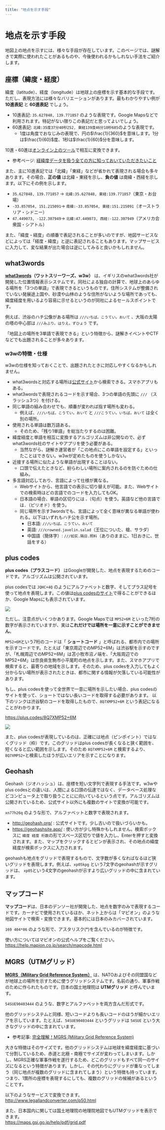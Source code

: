 ```yaml
---
title: "地点を示す手段"
---
```


# 地点を示す手段

地図上の地点を示すには、様々な手段が存在しています。このページでは、謎解きで実際に使われたことがあるものや、今後使われるかもしれない手法をご紹介します。

## 座標（緯度・経度）

緯度（latitude）、経度（longitude）は地球上の座標を示す基本的な手段です。ただし、表現方法には様々なバリエーションがあります。最もわかりやすい例が **10進表記** と **60進表記** でしょう。

- 10進表記: `35.627848, 139.771857` のような表現です。Google Mapsなどで利用されます。特記がない限りこの表記だと思ってよいでしょう。
- 60進表記: `北緯:35度37分40秒252, 東経139度46分18秒685`のような表現です。
  - 1度は角度でおなじみの表現で、円の$\frac{1}{360}$を意味します。1分は$\frac{1}{60}$度、1秒は$\frac{1}{60}$分を意味します。

10進・60進は[オンライン上のツール](https://www.motohasi.net/GPS/PosConv.php)で相互に変換できます。

- 参考ページ: [経緯度データを扱う全ての方に知っておいていただきたいこと](https://info.qchizu.xyz/2024/06/09/latlng/)

また、主に10進表記では「北緯」「東経」などが省かれて表現される場合も多々あります。その場合、**正の値** は北緯・東経を示し、**負の値** は南緯・西経を示します。以下にその例を示します。

- `35.627848, 139.771857` → `北緯:35.627848, 東経:139.771857`（東京・お台場）
- `-33.857054, 151.215091`→ `南緯:-33.857054, 東経:151.215091`（オーストラリア・シドニー）
- `47.449073, -122.307949`→ `北緯:47.449073, 西経:-122.307949`（アメリカ合衆国・シアトル）

また、「緯度・経度」の順番で表記されることが多いのですが、地図サービスなどによっては「経度・緯度」と逆に表記されることもあります。マップサービスに入力して、変な結果が出た場合は逆にしてみると良いかもしれません。

## what3words

**[what3words](https://what3words.com/ja/about)（ワットスリーワーズ、w3w）** は、イギリスのwhat3words社が開発した位置情報表示システムです。同社による独自の計算で、地球上のあらゆる場所を「3つの単語」で表現できるというものです。住所システムが整備されていない発展途上国や、砂漠や山林のような住所がないような場所であっても、緯度経度を用いるより容易に示せるというのが同社によるセールスポイントです。

例えば、渋谷のハチ公像がある場所は `///いちば。こうてい。おいて` 、大阪の太陽の塔の中心部は `///みぶり。はりえ。ずひょう` です。

「地図上の場所を3単語で表現できる」という特徴から、謎解きイベントやCTFなどでも出題されることが多々あります。

### w3wの特徴・仕様

w3wの仕様を知っておくことで、出題されたときに対応しやすくなるかもしれません。

- what3wordsと対応する場所は[公式サイト](https://what3words.com/)から検索できる。スマホアプリもある。
- what3wordsで表現されるコードを示す場合、3つの単語の先頭に `///` （スラッシュ3つ）を付ける。
- 同じ単語の組み合わせでも、順番が変われば指す場所も変わる。
  - 例えば、`///いちば。こうてい。おいて` と `///こうてい。いちば。おいて` は全く別の場所。
- 使用される単語は数万語ある。
    - そのため、「残り1単語」を総当たりするのは困難。
- 緯度経度と単語を相互に変換するアルゴリズムは非公開なので、必ずwhat3words社のサイトやアプリを使う必要がある。
    - 当然ながら、謎解き運営者が「この地点にこの単語を設定する」といったことはできない。w3wが定めたものを使うしかない。
- 近接する場所に似たような単語が出現することはない。
    - 口頭で伝えたときなど、紛らわしい場所に案内されるのを防ぐための仕組み。
- 多言語対応しており、言語によって仕様が異なる。
  - Webサイトから、他言語での表示に切り替えが可能。また、Webサイトでの検索時はどの言語でのコードを入力してもOK。
  - 日本語の場合、単語の区切りには `。`（句点）を使う。英語など他の言語では`.`（ピリオド）を使う。
  - 同じ場所を示す3wordsでも、言語によって全く意味が異なる単語が使われる。以下はいずれもハチ公を示す場所。
    - 日本語: `///いちば。こうてい。おいて`
    - 英語: `///crowned.javelin.salad`（王位についた、槍、サラダ）
    - 中国語（簡体字）: `///如实.隔日.照料`（ありのままに、1日おきに、世話をする）


## plus codes

**plus codes（プラスコード）** はGoogleが開発した、地点を表現するためのコードです。アルゴリズムは公開されています。

plus codesでは `JQHC+4Q` のようにアルファベットと数字、そしてプラス記号を使って地点を表現します。この値は[plus codesのサイト](https://plus.codes/)で得ることができるほか、Google Mapsにも表示されています。

![](./images/google-maps-plus-codes.png)

ただし、注意点がいくつかあります。Google Mapsでは `MP52+6M` といった7桁の数字が表示されていますが、実は**これだけでは場所を一意に示すことができません**。

`MP52+6M`という7桁のコードは「 **ショートコード** 」と呼ばれる、都市内での場所を示すコードです。たとえば「東京周辺でのMP52+6M」は渋谷駅を示すのですが、「札幌周辺でのMP52+6M」は苫小牧市沼ノ端を、「大阪周辺でのMP52+6M」は奈良県生駒市小平尾町の地点を示します。また、スマホアプリで検索すると、最寄りの地域を示します。そのため、plus codesを入力してもよく分からない場所が表示されたときは、都市に関する情報が欠落している可能性があります。

もし、plus codesを使って全世界で一意に場所を示したい場合、plus codesのサイトを使って、ショートではない長いコードを取得する必要があります。
以下のリンクは渋谷駅のコードを取得したもので、`8Q7XMP52+6M` という表記になることがわかります。

https://plus.codes/8Q7XMP52+6M

![](./images/plus-codes.png)

また、plus codesが表現しているのは、正確には地点（ピンポイント）ではなくグリッド（枠）です。このグリッドはplus codesが長くなると狭く範囲を、短くなると広い範囲を示します。そのため `8Q7XMP52+6M` と検索するより、`8Q7XMP52+`と検索したほうが広いエリアを示すことになります。

## Geohash

Geohash（ジオハッシュ）は、座標を短い文字列で表現する手法です。w3wやplus codesとの違いは、人間による口頭の伝達ではなく、データベース処理などコンピュータ上で取り扱うことにに向いているという点です。アルゴリズムは公開されているため、公式サイト以外にも複数のサイトで変換が可能です。

`xn77h26q` のような形で、アルファベットと数字で表現されます。

- http://geohash.org/ : 公式サイトです。少し古いので扱いづらいかも。
- https://geohashsite.app/ : 使い方が少し特殊かもしれません。検索ボックスに `緯度 経度 桁数`の形でスペース区切りで値を入力し、Enterを押すと変換されます。また、マップをクリックするとピンが表示され、その地点の緯度経度が検索ボックスに入力されます。


geohashも地点をグリッドで表現するもので、文字数が多くなればなるほど狭いグリッドを表現します。例えば、`xp05kpg` という7文字のgeohashが示すグリッドは、 `xp05`という4文字のgeohashが示すより広いグリッドの中に含まれています。

## マップコード

**マップコード**は、日本のデンソー社が開発した、地点を数字のみで表現するコードです。カーナビで使用されているほか、ネット上からは「マピオン」のような地図サイトで検索・変換できます。基本的には日本のみカバーされています。

`169 404*06` のような形で、アスタリスク(*)を含んでいるのが特徴です。

使い方についてはマピオンの公式ヘルプをご覧ください。    
https://help.mapion.co.jp/search/mapcode.html

## MGRS（UTMグリッド）

**[MGRS（Military Grid Reference System）](https://en.wikipedia.org/wiki/Military_Grid_Reference_System)** は、NATOおよびその同盟国などが地球上の場所を示すために使うグリッドシステムです。名前の通り、軍事作戦のために作られたものです。日本の国土地理院は **UTMグリッド** と呼んでいます。

`54SUE90403444` のような、数字とアルファベットを両方含んだ形式です。

他のグリッドシステムと同様、短いコードよりも長いコードのほうが細かいエリアを示しています。たとえば、`54SUE90403444` というグリッドは `54SUE` という大きなグリッドの中に含まれています。

- 参考記事: [完全理解！MGRS (Military Grid Reference System)](https://www.wingfield.gr.jp/archives/6833)

大きな特徴はそのサイズです。他のグリッドシステムは地球を緯度経度に基づいて分割しているため、赤道と北極・南極でサイズが変わってしまいます。しかし、MGRS正確な軍事作戦を遂行するため、どこのグリッドもすべて同一のサイズになるという特徴があります。しかし、その代わりにグリッドが重なってしまう（同じ地点が複数のグリッドに含まれてしまう）という特徴も持っています。つまり、1箇所の座標を表現するにしても、複数のグリッドの候補があるということです。

以下のようなサービスで変換できます。  
http://www.legallandconverter.com/p50.html

また、日本国内に関しては国土地理院の地理院地図でもUTMグリッドを表示できます。  
https://maps.gsi.go.jp/help/pdf/grid.pdf